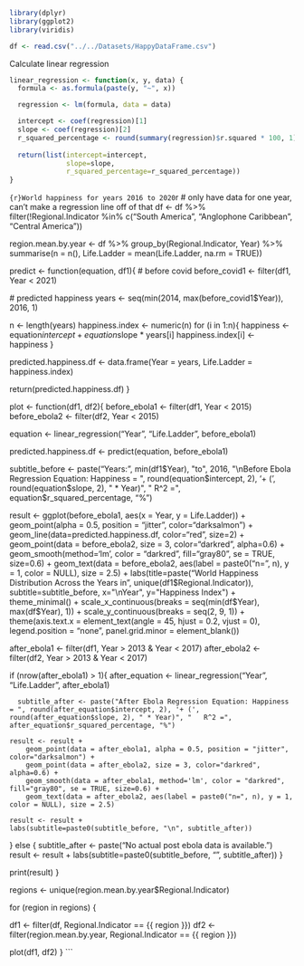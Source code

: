 ```r
library(dplyr)
library(ggplot2)
library(viridis)
```


```r
df <- read.csv("../../Datasets/HappyDataFrame.csv")
```

Calculate linear regression
```r
linear_regression <- function(x, y, data) {
  formula <- as.formula(paste(y, "~", x))

  regression <- lm(formula, data = data)

  intercept <- coef(regression)[1]
  slope <- coef(regression)[2]
  r_squared_percentage <- round(summary(regression)$r.squared * 100, 1)
  
  return(list(intercept=intercept, 
              slope=slope, 
              r_squared_percentage=r_squared_percentage))
}
```


```{r}World happiness for years 2016 to 2020
```r
# only have data for one year, can't make a regression line off of that
df <- df %>%
  filter(!Regional.Indicator %in% c("South America", "Anglophone Caribbean", "Central America"))

region.mean.by.year <- df %>%
  group_by(Regional.Indicator, Year) %>%
  summarise(n = n(), Life.Ladder = mean(Life.Ladder, na.rm = TRUE))

predict <- function(equation, df1){
  # before covid
  before_covid1 <- filter(df1, Year < 2021)
  
  # predicted happiness
  years <- seq(min(2014, max(before_covid1$Year)), 2016, 1)

  n <- length(years)
  happiness.index <- numeric(n)
  for (i in 1:n){
    happiness <- equation$intercept + equation$slope * years[i]
    happiness.index[i] <- happiness
  }
  
  predicted.happiness.df <- data.frame(Year = years, Life.Ladder = happiness.index)
  
  return(predicted.happiness.df)
}

plot <- function(df1, df2){
  before_ebola1 <- filter(df1, Year < 2015)
  before_ebola2 <- filter(df2, Year < 2015)

  equation <- linear_regression("Year", "Life.Ladder", before_ebola1)

  predicted.happiness.df <- predict(equation, before_ebola1)
  
  subtitle_before <- paste("Years:", min(df1$Year), "to", 2016, "\nBefore Ebola Regression Equation: Happiness = ", round(equation$intercept, 2), '+ (', round(equation$slope, 2), " * Year)", "   R^2 =", equation$r_squared_percentage, "%")
  
  result <- 
    ggplot(before_ebola1, aes(x = Year, y = Life.Ladder)) +
    geom_point(alpha = 0.5, position = "jitter", color="darksalmon") +
    geom_line(data=predicted.happiness.df, color="red", size=2) +
    geom_point(data = before_ebola2, size = 3, color="darkred", alpha=0.6) +
    geom_smooth(method='lm', color = "darkred", fill="gray80", se = TRUE, size=0.6) +
    geom_text(data = before_ebola2, aes(label = paste0("n=", n), y = 1, color = NULL), size = 2.5) +
    labs(title=paste("World Happiness Distribution Across the Years in", unique(df1$Regional.Indicator)), 
      subtitle=subtitle_before, 
      x="\nYear", 
      y="Happiness Index") +
    theme_minimal() +
    scale_x_continuous(breaks = seq(min(df$Year), max(df$Year), 1)) +
    scale_y_continuous(breaks = seq(2, 9, 1)) +
    theme(axis.text.x = element_text(angle = 45, hjust = 0.2, vjust = 0),
          legend.position = "none",
          panel.grid.minor = element_blank())
  
  after_ebola1 <- filter(df1, Year > 2013 & Year < 2017)
  after_ebola2 <- filter(df2, Year > 2013 & Year < 2017)
  
  if (nrow(after_ebola1) > 1){
    after_equation <- linear_regression("Year", "Life.Ladder", after_ebola1)
    
      subtitle_after <- paste("After Ebola Regression Equation: Happiness = ", round(after_equation$intercept, 2), '+ (', round(after_equation$slope, 2), " * Year)", "   R^2 =", after_equation$r_squared_percentage, "%")

    result <- result +
        geom_point(data = after_ebola1, alpha = 0.5, position = "jitter", color="darksalmon") +
        geom_point(data = after_ebola2, size = 3, color="darkred", alpha=0.6) + 
        geom_smooth(data = after_ebola1, method='lm', color = "darkred", fill="gray80", se = TRUE, size=0.6) +
        geom_text(data = after_ebola2, aes(label = paste0("n=", n), y = 1, color = NULL), size = 2.5)
        
    result <- result +
    labs(subtitle=paste0(subtitle_before, "\n", subtitle_after))
  } else {
    subtitle_after <- paste("No actual post ebola data is available.")
    result <- result +
    labs(subtitle=paste0(subtitle_before, "\n", subtitle_after))
  }
  
  print(result)
}

regions <- unique(region.mean.by.year$Regional.Indicator)

for (region in regions) {
  
  df1 <- filter(df, Regional.Indicator == {{ region }})
  df2 <- filter(region.mean.by.year, Regional.Indicator == {{ region }})

  plot(df1, df2)
}
```
